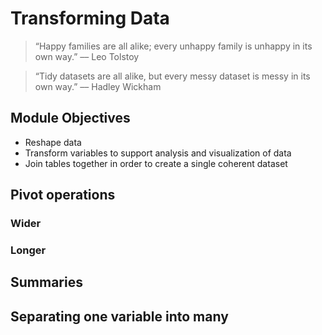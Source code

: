 # Transforming Data {#transforming-data}

> “Happy families are all alike; every unhappy family is unhappy in its own way.” –– Leo Tolstoy

> “Tidy datasets are all alike, but every messy dataset is messy in its own way.” –– Hadley Wickham

## Module Objectives {-}

- Reshape data
- Transform variables to support analysis and visualization of data
- Join tables together in order to create a single coherent dataset


## Pivot operations

### Wider

### Longer

## Summaries

## Separating one variable into many
